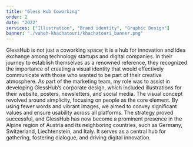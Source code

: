 ```yaml
---
title: "Gless Hub Coworking"
order: 2
date: "2022"
services: ["Illustration", "Brand identity", "Graphic Design"]
banner: "./vaheh-khachatouri/khachatouri_banner.png"
---
```


GlessHub is not just a coworking space; it is a hub for innovation and idea
exchange among technology startups and digital companies.
In their journey to establish themselves as a renowned reference, they
recognized the importance of creating a visual identity that would effectively
communicate with those who wanted to be part of their creative atmosphere.
As part of the marketing team, my role was to assist in developing GlessHub’s
corporate design, which included illustrations for their website, posters,
newsletters, and social media. The visual concept revolved around simplicity,
focusing on people as the core element. By using fewer words and vibrant images,
we aimed to convey significant values and ensure usability across all platforms.
The strategy proved successful, and GlessHub has now become a prominent presence
in the Alpine region of Austria and its neighboring countries, such as Germany,
Switzerland, Liechtenstein, and Italy. It serves as a central hub for gathering,
fostering dialogue, and driving digital innovation.


